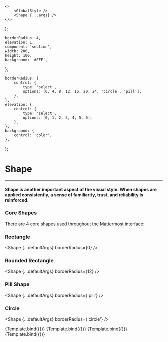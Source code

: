 

    <>
        <GlobalStyle />
        <Shape {...args} />
    </>
);

    borderRadius: 4,
    elevation: 1,
    component: 'section',
    width: 200,
    height: 100,
    background: '#FFF',
};

    borderRadius: {
        control: {
            type: 'select',
            options: [0, 4, 8, 12, 16, 20, 24, 'circle', 'pill'],
        },
    },
    elevation: {
        control: {
            type: 'select',
            options: [0, 1, 2, 3, 4, 5, 6],
        },
    },
    background: {
        control: 'color',
    },
};

<Meta component={Shape} title="Foundations/Shape" />

<GlobalStyle />

# Shape

---

#### Shape is another important aspect of the visual style. When shapes are applied consistently, a sense of familiarity, trust, and reliability is reinforced.

### Core Shapes

There are 4 core shapes used throughout the Mattermost interface:

### Rectangle

<Shape {...defaultArgs} borderRadius={0} />

### Rounded Rectangle

<Shape {...defaultArgs} borderRadius={12} />

### Pill Shape

<Shape {...defaultArgs} borderRadius={'pill'} />

### Circle

<Shape {...defaultArgs} borderRadius={'circle'} />

<ArgsTable of={Shape} />

<Canvas>
    <Story
        name="Rectangle"
        argTypes={argTypes}
        args={{
            ...defaultArgs,
            borderRadius: 0,
            elevation: 0,
        }}
    >
        {Template.bind({})}
    </Story>
    <Story
        name="Rounded Rectangle"
        argTypes={argTypes}
        args={{
            ...defaultArgs,
            borderRadius: 16,
        }}
    >
        {Template.bind({})}
    </Story>
    <Story
        name="Pill"
        argTypes={argTypes}
        args={{
            ...defaultArgs,
            borderRadius: 'pill',
            elevation: 2,
        }}
    >
        {Template.bind({})}
    </Story>
    <Story
        name="Circle"
        argTypes={argTypes}
        args={{
            borderRadius: 'circle',
            elevation: 3,
            component: 'section',
            width: 300,
            height: 100,
        }}
    >
        {Template.bind({})}
    </Story>
</Canvas>
